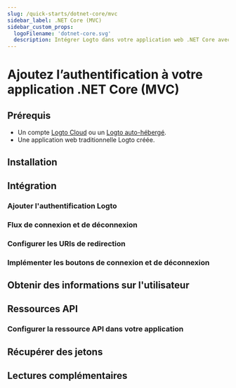 ```yaml
---
slug: /quick-starts/dotnet-core/mvc
sidebar_label: .NET Core (MVC)
sidebar_custom_props:
  logoFilename: 'dotnet-core.svg'
  description: Intégrer Logto dans votre application web .NET Core avec Model-View-Controller (MVC).
---
```




# Ajoutez l’authentification à votre application .NET Core (MVC)

<GuideTip />

## Prérequis

- Un compte [Logto Cloud](https://cloud.logto.io) ou un [Logto auto-hébergé](/introduction/set-up-logto-oss).
- Une application web traditionnelle Logto créée.

## Installation

<Installation />

## Intégration

### Ajouter l'authentification Logto

<AddAuthentication />

### Flux de connexion et de déconnexion

<SignInAndSignOutFlows />

### Configurer les URIs de redirection

<ConfigureRedirectUris />

### Implémenter les boutons de connexion et de déconnexion

<ImplementButtons />

<Checkpoint />

## Obtenir des informations sur l'utilisateur

<GetUserInformation />

## Ressources API

<ApiResourcesDescription />

### Configurer la ressource API dans votre application

<ConfigureApiResources />

## Récupérer des jetons

<FetchTokens />

## Lectures complémentaires

<FurtherReadings />

